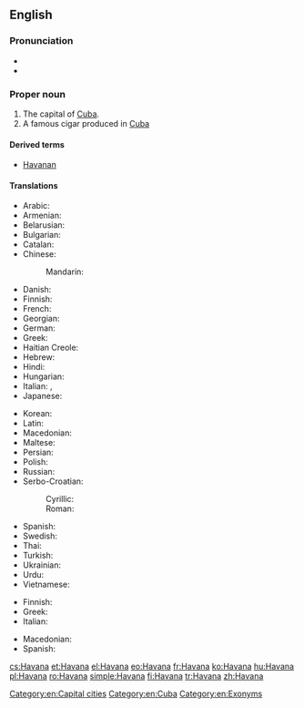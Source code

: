 {{wikipedia}}
==English==

===Pronunciation===
* {{IPA|/həˈvænə/}}
* {{rhymes|ænə}}

===Proper noun===
{{en-proper noun}}

# The capital of [[Cuba]].
# A famous cigar produced in [[Cuba]]

====Derived terms====
* [[Havanan]]

====Translations====
{{trans-top|capital}}
* Arabic: {{t-|ar|هافانا|f|tr=hafaanaa, havaanaa}}
* Armenian: {{t-|hy|Հավանա|tr=Havana}}
* Belarusian: {{t-|be|Гавана|f|tr=Havána|xs=Belarusian}}
* Bulgarian: {{t-|bg|Хавана|f|tr=Havána}}
* Catalan: {{t-|ca|L'Havana}}
* Chinese:
*: Mandarin: {{t|cmn|哈瓦那|tr=Hāwǎnà|sc=Hani}}
* Danish: {{t|da|Havana}}
* Finnish: {{t+|fi|Havanna}}
* French: {{t+|fr|La Havane|f}}
* Georgian: {{t-|ka|ჰავანა|tr=havana|sc=Geor|xs=Georgian}}
* German: {{t+|de|Havanna|f}}
* Greek: {{t+|el|Αβάνα|f|tr=Avána}}
* Haitian Creole: {{tø|ht|La Avàn}}
* Hebrew: {{t-|he|הוואנה}}
* Hindi: {{t-|hi|हवाना|tr=havānā|xs=Hindi}}
* Hungarian: {{t+|hu|Havanna}}
* Italian: {{t-|it|L'Avana|f}}, {{t-|it|L'Havana|f}}
* Japanese: {{t-|ja|ハバナ|tr=Habana}}
{{trans-mid}}
* Korean: {{t-|ko|아바나|tr=Abana|sc=Hang}}
* Latin: {{t-|la|Avana}}
* Macedonian: {{t-|mk|Хавана|f|tr=Havána}}
* Maltese: {{t-|mt|Ħavana|alt=il-Ħavana|xs=Maltese}}
* Persian: {{t-|fa|هاوانا|tr=Hâvânâ}}
* Polish: {{t+|pl|Hawana|f}}
* Russian: {{t-|ru|Гавана|f|tr=Gavána}}
* Serbo-Croatian:
*: Cyrillic: {{t-|sh|Хавана|f|sc=Cyrl|xs=Serbo-Croatian}}
*: Roman: {{t-|sh|Havana|f|xs=Serbo-Croatian}}
* Spanish: {{t-|es|la Habana|f}}
* Swedish: {{t-|sv|Havanna}}
* Thai: {{t-|th|ฮาวานา|tr=haawaanaa}}
* Turkish: {{t+|tr|Havana}}
* Ukrainian: {{t-|uk|Гавана|f|tr=Havána|xs=Ukrainian}}
* Urdu: {{t-|ur|ہوانا|tr=havānā|xs=Urdu}}
* Vietnamese: {{t-|vi|La Habana|xs=Vietnamese}}
{{trans-bottom}}

{{trans-top|cigar}}
* Finnish: {{t-|fi|havannalainen}}
* Greek: {{t-|el|πούρα Αβάνας}}
* Italian: {{t+|it|avana|m}}
{{trans-mid}}
* Macedonian: {{t-|mk|хаванска пура|f|tr=hávanska púra}}
* Spanish: {{t+|es|habano|m}}
{{trans-bottom}}

[[Category:en:Capital cities]]
[[Category:en:Cuba]]
[[Category:en:Exonyms]]

[[cs:Havana]]
[[et:Havana]]
[[el:Havana]]
[[eo:Havana]]
[[fr:Havana]]
[[ko:Havana]]
[[hu:Havana]]
[[pl:Havana]]
[[ro:Havana]]
[[simple:Havana]]
[[fi:Havana]]
[[tr:Havana]]
[[zh:Havana]]
